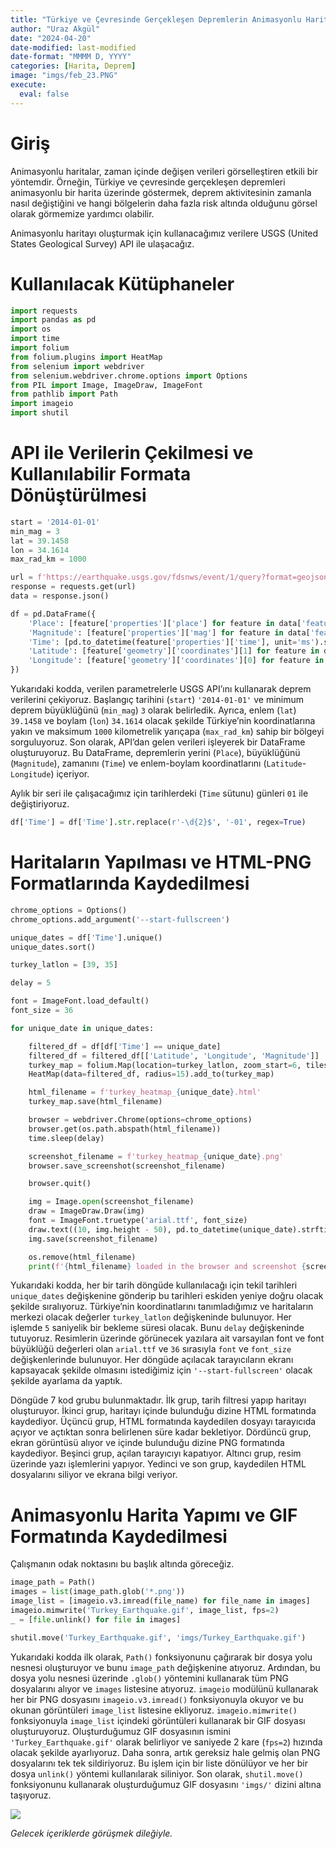 ```yaml
---
title: "Türkiye ve Çevresinde Gerçekleşen Depremlerin Animasyonlu Harita ile Gösterilmesi"
author: "Uraz Akgül"
date: "2024-04-20"
date-modified: last-modified
date-format: "MMMM D, YYYY"
categories: [Harita, Deprem]
image: "imgs/feb_23.PNG"
execute:
  eval: false
---
```


# Giriş

Animasyonlu haritalar, zaman içinde değişen verileri görselleştiren etkili bir yöntemdir. Örneğin, Türkiye ve çevresinde gerçekleşen depremleri animasyonlu bir harita üzerinde göstermek, deprem aktivitesinin zamanla nasıl değiştiğini ve hangi bölgelerin daha fazla risk altında olduğunu görsel olarak görmemize yardımcı olabilir.

Animasyonlu haritayı oluşturmak için kullanacağımız verilere USGS (United States Geological Survey) API ile ulaşacağız.

# Kullanılacak Kütüphaneler

```python

import requests
import pandas as pd
import os
import time
import folium
from folium.plugins import HeatMap
from selenium import webdriver
from selenium.webdriver.chrome.options import Options
from PIL import Image, ImageDraw, ImageFont
from pathlib import Path
import imageio
import shutil

```

# API ile Verilerin Çekilmesi ve Kullanılabilir Formata Dönüştürülmesi

```python

start = '2014-01-01'
min_mag = 3
lat = 39.1458
lon = 34.1614
max_rad_km = 1000

url = f'https://earthquake.usgs.gov/fdsnws/event/1/query?format=geojson&starttime={start}&minmagnitude={min_mag}&latitude={lat}&longitude={lon}&maxradiuskm={max_rad_km}'
response = requests.get(url)
data = response.json()

df = pd.DataFrame({
    'Place': [feature['properties']['place'] for feature in data['features']],
    'Magnitude': [feature['properties']['mag'] for feature in data['features']],
    'Time': [pd.to_datetime(feature['properties']['time'], unit='ms').strftime('%Y-%m-%d') for feature in data['features']],
    'Latitude': [feature['geometry']['coordinates'][1] for feature in data['features']],
    'Longitude': [feature['geometry']['coordinates'][0] for feature in data['features']]
})

```

Yukarıdaki kodda, verilen parametrelerle USGS API'ını kullanarak deprem verilerini çekiyoruz. Başlangıç tarihini (`start`) `'2014-01-01'` ve minimum deprem büyüklüğünü (`min_mag`) `3` olarak belirledik. Ayrıca, enlem (`lat`) `39.1458` ve boylam (`lon`) `34.1614` olacak şekilde Türkiye'nin koordinatlarına yakın ve maksimum `1000` kilometrelik yarıçapa (`max_rad_km`) sahip bir bölgeyi sorguluyoruz. Son olarak, API'dan gelen verileri işleyerek bir DataFrame oluşturuyoruz. Bu DataFrame, depremlerin yerini (`Place`), büyüklüğünü (`Magnitude`), zamanını (`Time`) ve enlem-boylam koordinatlarını (`Latitude`-`Longitude`) içeriyor.

Aylık bir seri ile çalışacağımız için tarihlerdeki (`Time` sütunu) günleri `01` ile değiştiriyoruz.

```python

df['Time'] = df['Time'].str.replace(r'-\d{2}$', '-01', regex=True)

```

# Haritaların Yapılması ve HTML-PNG Formatlarında Kaydedilmesi

```python

chrome_options = Options()
chrome_options.add_argument('--start-fullscreen')

unique_dates = df['Time'].unique()
unique_dates.sort()

turkey_latlon = [39, 35]

delay = 5

font = ImageFont.load_default()
font_size = 36

for unique_date in unique_dates:

    filtered_df = df[df['Time'] == unique_date]
    filtered_df = filtered_df[['Latitude', 'Longitude', 'Magnitude']]
    turkey_map = folium.Map(location=turkey_latlon, zoom_start=6, tiles='cartodbdark_matter')
    HeatMap(data=filtered_df, radius=15).add_to(turkey_map)

    html_filename = f'turkey_heatmap_{unique_date}.html'
    turkey_map.save(html_filename)

    browser = webdriver.Chrome(options=chrome_options)
    browser.get(os.path.abspath(html_filename))
    time.sleep(delay)

    screenshot_filename = f'turkey_heatmap_{unique_date}.png'
    browser.save_screenshot(screenshot_filename)

    browser.quit()

    img = Image.open(screenshot_filename)
    draw = ImageDraw.Draw(img)
    font = ImageFont.truetype('arial.ttf', font_size)
    draw.text((10, img.height - 50), pd.to_datetime(unique_date).strftime('%B %Y'), font=font, fill=(255, 255, 255))
    img.save(screenshot_filename)

    os.remove(html_filename)
    print(f'{html_filename} loaded in the browser and screenshot {screenshot_filename} captured.')

```

Yukarıdaki kodda, her bir tarih döngüde kullanılacağı için tekil tarihleri `unique_dates` değişkenine gönderip bu tarihleri eskiden yeniye doğru olacak şekilde sıralıyoruz. Türkiye'nin koordinatlarını tanımladığımız ve haritaların merkezi olacak değerler `turkey_latlon` değişkeninde bulunuyor. Her işlemde `5` saniyelik bir bekleme süresi olacak. Bunu `delay` değişkeninde tutuyoruz. Resimlerin üzerinde görünecek yazılara ait varsayılan font ve font büyüklüğü değerleri olan `arial.ttf` ve `36` sırasıyla `font` ve `font_size` değişkenlerinde bulunuyor. Her döngüde açılacak tarayıcıların ekranı kapsayacak şekilde olmasını istediğimiz için `'--start-fullscreen'` olacak şekilde ayarlama da yaptık.

Döngüde 7 kod grubu bulunmaktadır. İlk grup, tarih filtresi yapıp haritayı oluşturuyor. İkinci grup, haritayı içinde bulunduğu dizine HTML formatında kaydediyor. Üçüncü grup, HTML formatında kaydedilen dosyayı tarayıcıda açıyor ve açtıktan sonra belirlenen süre kadar bekletiyor. Dördüncü grup, ekran görüntüsü alıyor ve içinde bulunduğu dizine PNG formatında kaydediyor. Beşinci grup, açılan tarayıcıyı kapatıyor. Altıncı grup, resim üzerinde yazı işlemlerini yapıyor. Yedinci ve son grup, kaydedilen HTML dosyalarını siliyor ve ekrana bilgi veriyor.

# Animasyonlu Harita Yapımı ve GIF Formatında Kaydedilmesi

Çalışmanın odak noktasını bu başlık altında göreceğiz.

```python

image_path = Path()
images = list(image_path.glob('*.png'))
image_list = [imageio.v3.imread(file_name) for file_name in images]
imageio.mimwrite('Turkey_Earthquake.gif', image_list, fps=2)
_ = [file.unlink() for file in images]

shutil.move('Turkey_Earthquake.gif', 'imgs/Turkey_Earthquake.gif')

```

Yukarıdaki kodda ilk olarak, `Path()` fonksiyonunu çağırarak bir dosya yolu nesnesi oluşturuyor ve bunu `image_path` değişkenine atıyoruz. Ardından, bu dosya yolu nesnesi üzerinde `.glob()` yöntemini kullanarak tüm PNG dosyalarını alıyor ve `images` listesine atıyoruz. `imageio` modülünü kullanarak her bir PNG dosyasını `imageio.v3.imread()` fonksiyonuyla okuyor ve bu okunan görüntüleri `image_list` listesine ekliyoruz. `imageio.mimwrite()` fonksiyonuyla `image_list` içindeki görüntüleri kullanarak bir GIF dosyası oluşturuyoruz. Oluşturduğumuz GIF dosyasının ismini `'Turkey_Earthquake.gif'` olarak belirliyor ve saniyede 2 kare (`fps=2`) hızında olacak şekilde ayarlıyoruz. Daha sonra, artık gereksiz hale gelmiş olan PNG dosyalarını tek tek sildiriyoruz. Bu işlem için bir liste dönülüyor ve her bir dosya `unlink()` yöntemi kullanılarak siliniyor. Son olarak, `shutil.move()` fonksiyonunu kullanarak oluşturduğumuz GIF dosyasını `'imgs/'` dizini altına taşıyoruz.

![](imgs/Turkey_Earthquake.gif)

*Gelecek içeriklerde görüşmek dileğiyle.*
